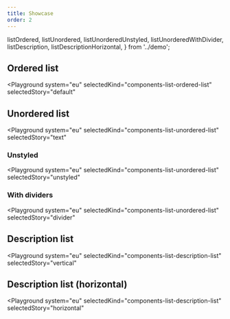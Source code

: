 ```yaml
---
title: Showcase
order: 2
---
```


  listOrdered,
  listUnordered,
  listUnorderedUnstyled,
  listUnorderedWithDivider,
  listDescription,
  listDescriptionHorizontal,
} from '../demo';

## Ordered list

<Playground
  system="eu"
  selectedKind="components-list-ordered-list"
  selectedStory="default"
>
  <Html markup={listOrdered} />
</Playground>

## Unordered list

<Playground
  system="eu"
  selectedKind="components-list-unordered-list"
  selectedStory="text"
>
  <Html markup={listUnordered} />
</Playground>

### Unstyled

<Playground
  system="eu"
  selectedKind="components-list-unordered-list"
  selectedStory="unstyled"
>
  <Html markup={listUnorderedUnstyled} />
</Playground>

### With dividers

<Playground
  system="eu"
  selectedKind="components-list-unordered-list"
  selectedStory="divider"
>
  <Html markup={listUnorderedWithDivider} />
</Playground>

## Description list

<Playground
  system="eu"
  selectedKind="components-list-description-list"
  selectedStory="vertical"
>
  <Html markup={listDescription} />
</Playground>

## Description list (horizontal)

<Playground
  system="eu"
  selectedKind="components-list-description-list"
  selectedStory="horizontal"
>
  <Html markup={listDescriptionHorizontal} />
</Playground>
